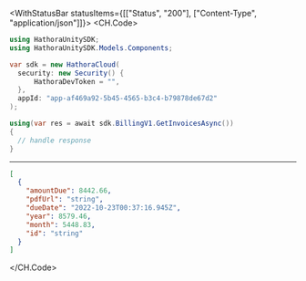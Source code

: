 

<WithStatusBar statusItems={[["Status", "200"], ["Content-Type", "application/json"]]}>
  <CH.Code>
  ```csharp GetInvoices.cs
  using HathoraUnitySDK;
using HathoraUnitySDK.Models.Components;

var sdk = new HathoraCloud(
    security: new Security() {
        HathoraDevToken = "",
    },
    appId: "app-af469a92-5b45-4565-b3c4-b79878de67d2"
);

using(var res = await sdk.BillingV1.GetInvoicesAsync())
{
    // handle response
}
  ```
  ---

  ```json Example Response
  [
    {
      "amountDue": 8442.66,
      "pdfUrl": "string",
      "dueDate": "2022-10-23T00:37:16.945Z",
      "year": 8579.46,
      "month": 5448.83,
      "id": "string"
    }
  ]
  ```
  </CH.Code>
</WithStatusBar>
